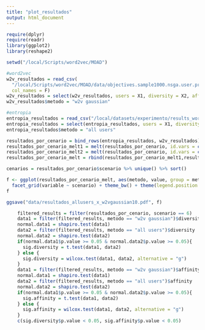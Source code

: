 ```yaml
---
title: "plot_resultados"
output: html_document
---
```


```r
require(dplyr)
require(readr)
library(ggplot2)
library(reshape2)

setwd("/local/Scripts/word2vec/MOAD")
```

```r
#word2vec
w2v_resultados = read_csv(
  "/local/Scripts/word2vec/MOAD/data/objectives.sample1000.nsga.user.propensity.word2vec.diffentropy.gaussian.txt.top10.pop10.gen20.txt", 
  col_names = F)
w2v_resultados = select(w2v_resultados, users = X1, diversity = X2, affinity = X3, scenario = X4)
w2v_resultados$metodo = "w2v gaussian"

#entropia
entropia_resultados = read_csv("/local/datasets/experimento/results_word2vec/objectives.sample1000.nsga.fixed.top10.pop10.gen20.allscenarios.txt", col_names = F)
entropia_resultados = select(entropia_resultados, users = X1, diversity = X2, affinity = X3, scenario = X4)
entropia_resultados$metodo = "all users"

```

```r
resultados_por_cenario = bind_rows(entropia_resultados, w2v_resultados)
resultados_por_cenario_melt1 = melt(resultados_por_cenario, id.vars = c("users","metodo","scenario"), measure.vars = c("diversity"))
resultados_por_cenario_melt2 = melt(resultados_por_cenario, id.vars = c("users","metodo","scenario"), measure.vars = c("affinity"))
resultados_por_cenario_melt = rbind(resultados_por_cenario_melt1,resultados_por_cenario_melt2)
```

```r
cenarios = resultados_por_cenario$scenario %>% unique() %>% sort()

f <- ggplot(resultados_por_cenario_melt, aes(metodo, value, group = metodo, color = metodo)) + geom_boxplot() + 
  facet_grid(variable ~ scenario) + theme_bw() + theme(legend.position = "bottom", axis.title.x=element_blank(), axis.text.x=element_blank(), axis.ticks.x=element_blank())
f

ggsave("data/resultados_allusers_x_w2vgaussian10.pdf", f)


```


```r

    filtered_results = filter(resultados_por_cenario, scenario == 6)
    data1 = filter(filtered_results, metodo == "w2v gaussian")$diversity
    normal.data1 = shapiro.test(data1)
    data2 = filter(filtered_results, metodo == "all users")$diversity
    normal.data2 = shapiro.test(data2)
    if(normal.data1$p.value >= 0.05 & normal.data2$p.value >= 0.05){
      sig.diversity = t.test(data1, data2)
    } else {
      sig.diversity = wilcox.test(data1, data2, alternative = "g")
    }
    data1 = filter(filtered_results, metodo == "w2v gaussian")$affinity
    normal.data1 = shapiro.test(data1)
    data2 = filter(filtered_results, metodo == "all users")$affinity
    normal.data2 = shapiro.test(data2)
    if(normal.data1$p.value >= 0.05 & normal.data2$p.value >= 0.05){
      sig.affinity = t.test(data1, data2)
    } else {
      sig.affinity = wilcox.test(data1, data2, alternative = "g")
    }  
    c(sig.diversity$p.value < 0.05, sig.affinity$p.value < 0.05)

```